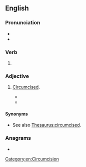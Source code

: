 ==English==

===Pronunciation===
* {{IPA|en|/snɪpt/}}
* {{rhymes|en|ɪpt|s=1}}

===Verb===
{{head|en|verb form}}

# {{en-past of|snip}}

===Adjective===
{{en-adj|-}}

# {{lb|en|informal}} [[circumcised|Circumcised]].
#* {{quote-book|en|year=2006|editor=Ruth Ellenson|author=Francesca Segrè|chapter=Girl Meets Goy|title=The Modern Jewish Girl's Guide to Guilt|url=http://books.google.com/books?id=jUV1eFGVs0gC&pg=PT161|publisher=Plume|isbn=9781101084601
|passage=Kathleen pointed to the area below the belt. "You know, you should be prepared. He's probably not '''snipped'''."}}
#* {{seemoreCites|en}}

====Synonyms====
* See also [[Thesaurus:circumcised]].

===Anagrams===
* {{anagrams|en|a=deinpps|dip pens}}

[[Category:en:Circumcision]]